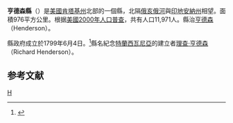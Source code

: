 {{noteTA
|T=zh-hans:亨德森县 (肯塔基州);zh-hk:亨德森縣 (肯塔基州);zh-tw:亨德森郡 (肯塔基州);
}}
{{Otheruses|亨德森縣|subject=美國肯塔基州的一個縣|other=同名的縣}}
<!--[[File:Map_of_Kentucky_highlighting_Henderson_County.svg|right]]-->
{{Infobox U.S. County
| county = 亨德森縣
| state = 肯塔基州
| en county = Henderson County
| en state = Kentucky
| seal = 
| founded year = 1799
| founded date = 
| seat wl = Henderson
| area mi = 467
| area km = 1,210
| area land mi = 440
| area land km = 1,140
| area water mi = 27
| area water km = 70
| area percentage = 5.80%
| census yr = 2000
| pop = 44,829
| density mi = 102
| density km = 39
| time zone = Central
| UTC offset = -6
| DST offset = -5
| footnotes = 
| web = www.hendersonky.com
| named for = [[Richard_Henderson_(American_pioneer)|Richard Henderson]] (1734–1785), founder of the [[Transylvania_Company|Transylvania Company]].
}}
'''亨德森縣'''（{{lang-en|Henderson County}}）是[[美國|美國]][[肯塔基州|肯塔基州]]北部的一個縣，北隔[[俄亥俄河|俄亥俄河]]與[[印地安納州|印地安納州]]相望。面積976平方公里。根据[[美國2000年人口普查|美國2000年人口普查]]，共有人口11,971人。縣治[[亨德森_(肯塔基州)|亨德森]] （Henderson）。

縣政府成立於1799年6月4日。<ref>{{Cite web |url=http://www.rootsweb.com/~kyhende2/ |title=存档副本 |accessdate=2007-03-30 |archive-date=2008-10-12 |archive-url=https://web.archive.org/web/20081012031918/http://www.rootsweb.com/%7ekyhende2/ |dead-url=no }}</ref>縣名紀念[[特蘭西瓦尼亞_(美國)|特蘭西瓦尼亞]]的建立者[[理查·亨德森_(1734-1785)|理查·亨德森]] （Richard Henderson）。

==参考文献==
{{Reflist}}

[[Category:肯塔基州行政區劃|H]]